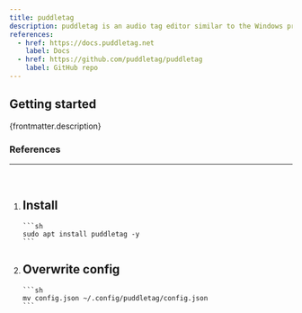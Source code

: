 ```yaml
---
title: puddletag
description: puddletag is an audio tag editor similar to the Windows program Mp3tag.
references:
  - href: https://docs.puddletag.net
    label: Docs
  - href: https://github.com/puddletag/puddletag
    label: GitHub repo
---
```



## Getting started

<p>{frontmatter.description}</p>

### References

<ReferenceLinks references={frontmatter.references} />

---

<br />

<Steps>

1.  ## Install

        ```sh
        sudo apt install puddletag -y
        ```

2.  ## Overwrite config

        ```sh
        mv config.json ~/.config/puddletag/config.json
        ```

</Steps>
